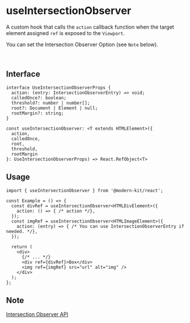 # useIntersectionObserver

A custom hook that calls the `action` callback function when the target element assigned `ref` is exposed to the `Viewport`.

You can set the Intersection Observer Option (see `Note` below).

<br />

## Interface
```tsx
interface UseIntersectionObserverProps {
  action: (entry: IntersectionObserverEntry) => void;
  calledOnce?: boolean;
  threshold?: number | number[];
  root?: Document | Element | null;
  rootMargin?: string;
}

const useIntersectionObserver: <T extends HTMLElement>({ 
  action, 
  calledOnce, 
  root, 
  threshold, 
  rootMargin
}: UseIntersectionObserverProps) => React.RefObject<T>
```

## Usage

```tsx
import { useIntersectionObserver } from '@modern-kit/react';

const Example = () => {
  const divRef = useIntersectionObserver<HTMLDivElement>({
    action: () => { /* action */},
  });
  const imgRef = useIntersectionObserver<HTMLImageElement>({
    action: (entry) => { /* You can use IntersectionObserverEntry if needed. */},
  });

  return (
    <div>
      {/* ... */}
      <div ref={divRef}>Box</div>
      <img ref={imgRef} src="url" alt="img" />
    </div>
  );
};
```

## Note
[Intersection Observer API](https://developer.mozilla.org/en-US/docs/Web/API/Intersection_Observer_API)